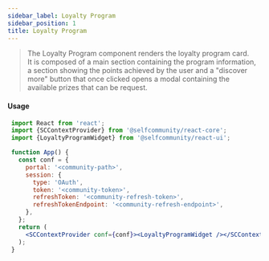 ```yaml
---
sidebar_label: Loyalty Program
sidebar_position: 1
title: Loyalty Program
---
```


> The Loyalty Program component renders the loyalty program card. <br/>
It is composed of a main section containing the program information, a section showing the points achieved by the user and
a "discover more" button that once clicked opens a modal containing the available prizes that can be request.


[//]: # (<Logged><LoyaltyProgram/></Logged>)

#### Usage

```jsx
 import React from 'react';
 import {SCContextProvider} from '@selfcommunity/react-core';
 import {LoyaltyProgramWidget} from '@selfcommunity/react-ui';

 function App() {
   const conf = {
     portal: '<community-path>',
     session: {
       type: 'OAuth',
       token: '<community-token>',
       refreshToken: '<community-refresh-token>',
       refreshTokenEndpoint: '<community-refresh-endpoint>',
     },
   };
   return (
     <SCContextProvider conf={conf}><LoyaltyProgramWidget /></SCContextProvider>
   );
 }
```